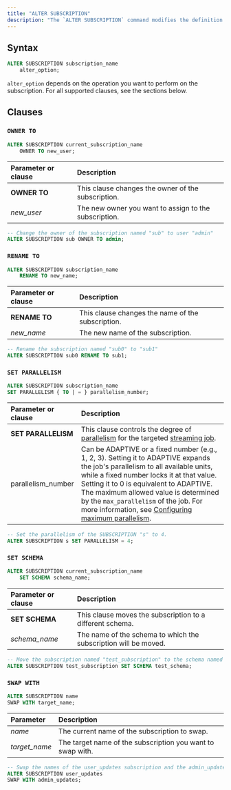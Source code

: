 ```yaml
---
title: "ALTER SUBSCRIPTION"
description: "The `ALTER SUBSCRIPTION` command modifies the definition of a subscription."
---
```


## Syntax

```sql
ALTER SUBSCRIPTION subscription_name
    alter_option;
```

`alter_option` depends on the operation you want to perform on the subscription. For all supported clauses, see the sections below.

## Clauses

### `OWNER TO`

```sql
ALTER SUBSCRIPTION current_subscription_name
    OWNER TO new_user;
```

| Parameter or clause | Description                                     |
| :------------------ | :---------------------------------------------- |
| **OWNER TO**        | This clause changes the owner of the subscription.    |
| _new\_user_         | The new owner you want to assign to the subscription. |

```sql
-- Change the owner of the subscription named "sub" to user "admin"
ALTER SUBSCRIPTION sub OWNER TO admin;
```

### `RENAME TO`

```sql
ALTER SUBSCRIPTION subscription_name
    RENAME TO new_name;
```

| Parameter or clause | Description                                |
| :------------------ | :----------------------------------------- |
| **RENAME TO**       | This clause changes the name of the subscription. |
| _new\_name_         | The new name of the subscription.                 |

```sql
-- Rename the subscription named "sub0" to "sub1"
ALTER SUBSCRIPTION sub0 RENAME TO sub1;
```

### `SET PARALLELISM`

```sql
ALTER SUBSCRIPTION subscription_name
SET PARALLELISM { TO | = } parallelism_number;
```

| Parameter or clause   | Description                                                                                                                                                                                                                                                                                                                              |
| :-------------------- | :--------------------------------------------------------------------------------------------------------------------------------------------------------------------------------------------------------------------------------------------------------------------------------------------------------------------------------------- |
| **SET PARALLELISM**   | This clause controls the degree of [parallelism](/reference/key-concepts#parallelism) for the targeted [streaming job](/reference/key-concepts#streaming-queries).                                                                                                                                                                  |
| parallelism_number | Can be ADAPTIVE or a fixed number (e.g., 1, 2, 3). Setting it to ADAPTIVE expands the job's parallelism to all available units, while a fixed number locks it at that value. Setting it to 0 is equivalent to ADAPTIVE. The maximum allowed value is determined by the `max_parallelism` of the job. For more information, see [Configuring maximum parallelism](/deploy/k8s-cluster-scaling#configuring-maximum-parallelism). |

```sql
-- Set the parallelism of the SUBSCRIPTION "s" to 4.
ALTER SUBSCRIPTION s SET PARALLELISM = 4;
```

### `SET SCHEMA`

```sql
ALTER SUBSCRIPTION current_subscription_name
    SET SCHEMA schema_name;
```

| Parameter or clause | Description                                               |
| :------------------ | :-------------------------------------------------------- |
| **SET SCHEMA**      | This clause moves the subscription to a different schema.       |
| _schema\_name_      | The name of the schema to which the subscription will be moved. |

```sql
-- Move the subscription named "test_subscription" to the schema named "test_schema"
ALTER SUBSCRIPTION test_subscription SET SCHEMA test_schema;
```

### `SWAP WITH`

```sql
ALTER SUBSCRIPTION name
SWAP WITH target_name;
```

| Parameter | Description |
| :-------- | :---------- |
| _name_ | The current name of the subscription to swap. |
| _target_name_ | The target name of the subscription you want to swap with. |

```sql
-- Swap the names of the user_updates subscription and the admin_updates subscription.
ALTER SUBSCRIPTION user_updates
SWAP WITH admin_updates;
```
